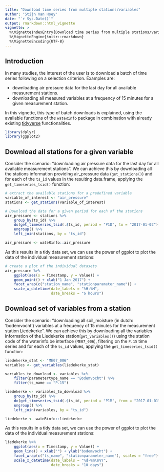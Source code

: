 ```yaml
---
title: "Download time series from multiple stations/variables"
author: "Stijn Van Hoey"
date: "`r Sys.Date()`"
output: rmarkdown::html_vignette
vignette: >
  %\VignetteIndexEntry{Download time series from multiple stations/variables}
  %\VignetteEngine{knitr::rmarkdown}
  %\VignetteEncoding{UTF-8}
---
```


## Introduction

In many studies, the interest of the user is to download a batch of time series following on a selection criterion. Examples are:

* downloading air pressure data for the last day for all available measurement stations. 
* downloading all measured variables at a frequency of 15 minutes for a given measurement station.

In this vignette, this type of batch downloads is explained, using the available functions of the `wateRinfo` package in combination with already existing [tidyverse](https://www.tidyverse.org/) functionalities.

```r
library(dplyr)
library(ggplot2)
```

## Download all stations for a given variable

Consider the scenario: "downloading air pressure data for the last day for all available measurement stations". We can achieve this by downloading all the stations information providing air_pressure data (`get_stations()`) and for each of the `ts_id` values in the resulting data.frame, applying the `get_timeseries_tsid()` function:

```r
# extract the available stations for a predefined variable
variable_of_interest <- "air_pressure"
stations <- get_stations(variable_of_interest)

# Download the data for a given period for each of the stations
air_pressure <- stations %>%
    group_by(ts_id) %>%
    do(get_timeseries_tsid(.$ts_id, period = "P1D", to = "2017-01-02")) %>%
    ungroup() %>%
    left_join(stations, by = "ts_id")
```

```r
air_pressure <- wateRinfo::air_pressure
```

As this results in a tidy data set, we can use the power of ggplot to plot the data of the individual measurement stations:

```r
# create a plot of the individual datasets
air_pressure %>% 
    ggplot(aes(x = Timestamp, y = Value)) + 
    geom_point() + xlab("1 Jan 2017") + 
    facet_wrap(c("station_name", "stationparameter_name")) + 
    scale_x_datetime(date_labels = "%H:%M",
                     date_breaks = "6 hours")
```

## Download set of variables from a station

Consider the scenario: "downloading all soil_moisture (in dutch: 'bodemvocht') variables at a frequency of 15 minutes for the measurement station Liedekerke". We can achieve this by downloading all the variables information of the Liedekerke station(`get_variables()`) using the station code of the waterinfo.be interface (`ME07_006`), filtering on the `P.15` time series and for each of the `ts_id` values, applying the `get_timeseries_tsid()` function:

```r
liedekerke_stat <- "ME07_006"
variables <- get_variables(liedekerke_stat)

variables_to_download <- variables %>% 
    filter(parametertype_name == "Bodemvocht") %>%
    filter(ts_name == "P.15")

liedekerke <- variables_to_download %>%
    group_by(ts_id) %>%
    do(get_timeseries_tsid(.$ts_id, period = "P1M", from = "2017-01-01")) %>%
    ungroup() %>%
    left_join(variables, by = "ts_id")
```

```r
liedekerke <- wateRinfo::liedekerke
```

As this results in a tidy data set, we can use the power of ggplot to plot the data of the individual measurement stations:

```r
liedekerke %>% 
    ggplot(aes(x = Timestamp, y = Value)) + 
    geom_line() + xlab("") + ylab("bodemvocht") + 
    facet_wrap(c("ts_name", "stationparameter_name"), scales = "free") +
    scale_x_datetime(date_labels = "%d-%m\n%Y",
                     date_breaks = "10 days")    
```
